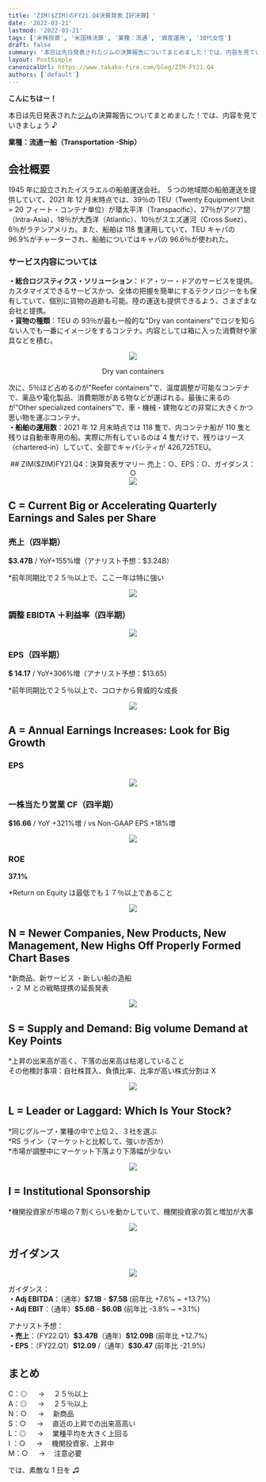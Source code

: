 ```yaml
---
title: 'ZIM($ZIM)のFY21.Q4決算発表【好決算】'
date: '2022-03-21'
lastmod: '2022-03-21'
tags: ['米株投資', '米国株決算', '業種：流通', '資産運用', '30代女性']
draft: false
summary: '本日は先日発表されたジムの決算報告についてまとめました！では、内容を見ていきましょう♪'
layout: PostSimple
canonicalUrl: https://www.takako-fire.com/blog/ZIM-FY21.Q4
authors: ['default']
---
```


**こんにちはー！**

本日は先日発表された[ジム](https://s27.q4cdn.com/416879924/files/doc_financials/2021/q4/ZIM-Earnings-Q4-2021-Release-UPDATED-Final-9-3-2022-accessible.pdf)の決算報告についてまとめました！では、内容を見ていきましょう ♪

**業種：流通ー船（Transportation -Ship）**

<TOCInline toc={props.toc} asDisclosure />

## 会社概要

1945 年に設立されたイスラエルの船舶運送会社。
５つの地域間の船舶運送を提供していて、2021 年 12 月末時点では、39％の TEU（Twenty Equipment Unit = 20 フィート・コンテナ単位）が環太平洋（Transpacific）、27％がアジア間（Intra-Asia）、18％が大西洋（Atlantic）、10％がスエズ運河（Cross Suez）、6％がラテンアメリカ。また、船舶は 118 隻運用していて、TEU キャパの 96.9%がチャーターされ、船舶についてはキャパの 96.6％が使われた。

### サービス内容については

**・総合ロジスティクス・ソリューション**：ドア・ツー・ドアのサービスを提供。カスタマイズできるサービスかつ、全体の把握を簡単にするテクノロジーをも保有していて、個別に貨物の追跡も可能。陸の運送も提供できるよう、さまざまな会社と提携。<br/>
**・貨物の種類**：TEU の 93％が最も一般的な"Dry van containers"でロジを知らない人でも一番にイメージをするコンテナ。内容としては箱に入った消費財や家具などを積む。

<div className="-mx-2 flex flex-wrap overflow-hidden xl:-mx-2">
  <div className="my-1 w-full overflow-hidden px-2 xl:my-1 xl:w-1/2 xl:px-2">
    <center>
      <Image src="/static/images/zim_FY21.Q4-220221/container.png" width={800} height={525} />
      <p>Dry van containers</p>
    </center>
  </div>
</div>

次に、5％ほど占めるのが"Reefer containers"で、温度調整が可能なコンテナで、薬品や電化製品、消費期限がある物などが運ばれる。最後に来るのが”Other specialized containers”で、車・機械・建物などの非常に大きくかつ思い物を運ぶコンテナ。<br/>
**・船舶の運用数**：2021 年 12 月末時点では 118 隻で、内コンテナ船が 110 隻と残りは自動車専用の船。実際に所有しているのは 4 隻だけで、残りはリース（chartered-in）していて、全部でキャパシティが 426,725TEU。

<center>## ZIM($ZIM)FY21.Q4：決算発表サマリー 売上：○、EPS：○、ガイダンス：○</center>

<div className="-mx-2 flex flex-wrap overflow-hidden xl:-mx-2">
  <div className="my-1 w-full overflow-hidden px-2 xl:my-1 xl:w-1/2 xl:px-2">
    <center>
      <Image src="/static/images/zim_FY21.Q4-220221/financials.png" width={676} height={380} />
    </center>
  </div>
</div>

## C = Current Big or Accelerating Quarterly Earnings and Sales per Share

### 売上（四半期）

**\$3.47B** / YoY+155%増（アナリスト予想：$3.24B）

\*前年同期比で２５％以上で、ここ一年は特に強い

<div className="-mx-2 flex flex-wrap overflow-hidden xl:-mx-2">
  <div className="my-1 w-full overflow-hidden px-2 xl:my-1 xl:w-1/2 xl:px-2">
    <center>
      <Image src="/static/images/zim_FY21.Q4-220221/zim_sales.png" width={539} height={273} />
    </center>
  </div>
</div>

### 調整 EBIDTA ＋利益率（四半期）

<div className="-mx-2 flex flex-wrap overflow-hidden xl:-mx-2">
  <div className="my-1 w-full overflow-hidden px-2 xl:my-1 xl:w-1/2 xl:px-2">
    <center>
      <Image src="/static/images/zim_FY21.Q4-220221/zim_ebitda.png" width={545} height={294} />
    </center>
  </div>
</div>

### EPS（四半期）

**\$ 14.17** / YoY+306%増（アナリスト予想：$13.65）

\*前年同期比で２５％以上で、コロナから脅威的な成長

<div className="-mx-2 flex flex-wrap overflow-hidden xl:-mx-2">
  <div className="my-1 w-full overflow-hidden px-2 xl:my-1 xl:w-1/2 xl:px-2">
    <center>
      <Image src="/static/images/zim_FY21.Q4-220221/zim_eps.png" width={550} height={296} />
    </center>
  </div>
</div>

## A = Annual Earnings Increases: Look for Big Growth

### EPS

<div className="-mx-2 flex flex-wrap overflow-hidden xl:-mx-2">
  <div className="my-1 w-full overflow-hidden px-2 xl:my-1 xl:w-1/2 xl:px-2">
    <center>
      <Image src="/static/images/zim_FY21.Q4-220221/zim_eps2.png" width={284} height={225} />
    </center>
  </div>
</div>

### 一株当たり営業 CF（四半期）

**\$16.66** / YoY +321%増 / vs Non-GAAP EPS +18%増

<div className="-mx-2 flex flex-wrap overflow-hidden xl:-mx-2">
  <div className="my-1 w-full overflow-hidden px-2 xl:my-1 xl:w-1/2 xl:px-2">
    <center>
      <Image src="/static/images/zim_FY21.Q4-220221/zim_cf.png" width={515} height={274} />
    </center>
  </div>
</div>

### ROE

**37.1%**

\*Return on Equity は最低でも１７％以上であること

<div className="-mx-2 flex flex-wrap overflow-hidden xl:-mx-2">
  <div className="my-1 w-full overflow-hidden px-2 xl:my-1 xl:w-1/2 xl:px-2">
    <center>
      <Image src="/static/images/zim_FY21.Q4-220221/zim_roe.png" width={539} height={273} />
    </center>
  </div>
</div>

## N = Newer Companies, New Products, New Management, New Highs Off Properly Formed Chart Bases

\*新商品、新サービス
・新しい船の造船 <br/>
・２ M との戦略提携の延長発表

<div className="-mx-2 flex flex-wrap overflow-hidden xl:-mx-2">
  <div className="my-1 w-full overflow-hidden px-2 xl:my-1 xl:w-1/2 xl:px-2">
    <center>
      <Image src="/static/images/zim_FY21.Q4-220221/zim_new.png" width={800} height={630} />
    </center>
  </div>
</div>

## S = Supply and Demand: Big volume Demand at Key Points

\*上昇の出来高が高く、下落の出来高は枯渇していること <br/>
その他検討事項：自社株買入、負債比率、比率が高い株式分割は X

<div className="-mx-2 flex flex-wrap overflow-hidden xl:-mx-2">
  <div className="my-1 w-full overflow-hidden px-2 xl:my-1 xl:w-1/2 xl:px-2">
    <center>
      <Image src="/static/images/zim_FY21.Q4-220221/zim_stock.png" width={800} height={394} />
    </center>
  </div>
</div>

## L = Leader or Laggard: Which Is Your Stock?

*同じグループ・業種の中で上位２、３社を選ぶ <br/>
*RS ライン（マーケットと比較して、強いか否か） <br/> \*市場が調整中にマーケット下落より下落幅が少ない

<div className="-mx-2 flex flex-wrap overflow-hidden xl:-mx-2">
  <div className="my-1 w-full overflow-hidden px-2 xl:my-1 xl:w-1/2 xl:px-2">
    <center>
      <Image src="/static/images/zim_FY21.Q4-220221/zim_compare.png" width={800} height={591} />
    </center>
  </div>
</div>

## I = Institutional Sponsorship

\*機関投資家が市場の７割くらいを動かしていて、機関投資家の質と増加が大事

<div className="-mx-2 flex flex-wrap overflow-hidden xl:-mx-2">
  <div className="my-1 w-full overflow-hidden px-2 xl:my-1 xl:w-1/2 xl:px-2">
    <center>
      <Image src="/static/images/zim_FY21.Q4-220221/zim_fund.png" width={428} height={452} />
    </center>
  </div>
</div>

## ガイダンス

<div className="-mx-2 flex flex-wrap overflow-hidden xl:-mx-2">
  <div className="my-1 w-full overflow-hidden px-2 xl:my-1 xl:w-1/2 xl:px-2">
    <center>
      <Image src="/static/images/zim_FY21.Q4-220221/zim_guidance.png" width={800} height={141} />
    </center>
  </div>
</div>

ガイダンス：<br/>
**・Adj EBITDA**：（通年）**\$7.1B** - **\$7.5B** (前年比 +7.6% ~ +13.7%)<br/>
**・Adj EBIT**：（通年）**\$5.6B** - **\$6.0B** (前年比 -3.8% ~ +3.1%)

アナリスト予想：<br/>
**・売上**：（FY22.Q1）**\$3.47B**（通年）**\$12.09B** (前年比 +12.7%)<br/>
**・EPS**：（FY22.Q1）**\$12.09** /（通年）**\$30.47** (前年比 -21.9%)

## まとめ

C：◎ 　 → 　２５％以上 <br/>
A：◎ 　 → 　２５％以上 <br/>
N：○ 　 → 　新商品 <br/>
S：○ 　 → 　直近の上昇での出来高高い <br/>
L：◎ 　 → 　業種平均を大きく上回る <br/>
I ：○ 　 → 　機関投資家、上昇中 <br/>
M：○ 　 → 　注意必要

では、素敵な 1 日を ♫
